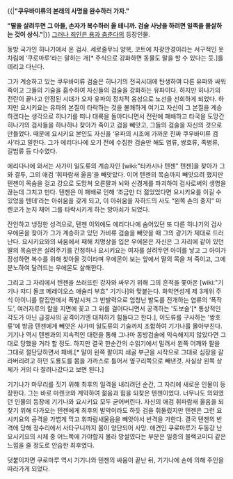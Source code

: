 {{|'''"쿠우바미류의 본래의 사명을 완수하러 가자."'''

''' "딸을 살려두면 그 아들, 손자가 복수하러 올 테니까. 검술 사냥을 하려면 일족을 몰살하는 것이 상식."'''|}}
[[그러나 죄인은 용과 춤춘다]]의 등장인물.

동방 국가인 히나기에서 온 검사. 세로줄무늬 양복, 코트에 차광안경이라는 서구적인 옷차림에 ‘쿠로마루’라는 말하는 개[* 주식으로 강화하면 동물도 말을 할 수 있다는 듯.]를 데리고 다닌다.

그가 계승하고 있는 쿠우바미류 검술은 히나기의 전국시대에 탄생하여 다른 유파와 싸워 죽이고 그들의 기술을 흡수하여 자신들의 검술을 강화하는 유파이다. 하지만 히나기의 전란이 끝나고 안정된 시대가 오자 유파의 정치적 융성으로 노선을 선회하게 되었다. 하지만 요시키요는 유파의 본질이 타락하는 것을 불쾌하게 여기고 자신이 그 본질을 계승하겠다는 생각으로 히나기를 떠나 대륙을 돌아다니면서 전란에 패배하고 타국을 도망간 히나기의 검사들을 하나하나 찾아가 죽이고 검을 빼앗고, 그들의 검술을 자신의 것으로 만들었다. 때문에 요시키요 본인도 자신을 ‘유파의 시조에 가까운 진짜 쿠우바미류 검사’라고 말한다. 그가 에리다나에 오기 전에 수집한 검술만 해도 염류, 쌍호류, 족병류, 길법류 등 다수였다.

에리다나에 와서는 사가미 일도류의 계승자인 [wiki:"타카시나 텐젠" 텐젠]을 찾아가 그와 결투, 그의 애검 ‘휘파람새 울음’을 빼앗았다. 이어 텐젠의 목숨까지 빼앗으려 했지만 텐젠이 목숨을 걸고 강으로 도망쳐 오른팔과 뇌와 신경계를 파괴하여 검사로써의 생명을 끊는데 그치고 만다. 텐젠은 이 패배로 인해 ‘조금만 더 젊었었다면 요시키요를 이길 수 있었을 텐데’라는 아쉬움을 갖게 되고, 이 아쉬움을 자하드의 사도 “왼쪽 손의 중지” 마렌코가 눈치 채어 그를 타락시키게 하는 방아쇠가 되었다. 

잔인하고 냉정한 성격으로, 텐젠 이외에도 에리다나에 숨어있던 또 다른 히나기의 검사 우에몬을 찾아가 그가 계승하고 있던 가비류 검술을 빼앗을 때 그의 광기가 제대로 드러난다. 요시키요와의 싸움에서 패해 치명상을 입은 우에몬은 자신은 그 자리에 같이 있던 딸의 목숨만은 살려주기를 간청하나 요시키요는 여자를 살려두면 아이를 낳고 그 아이가 장성하면 복수를 위해 찾아올 것이라며 우에몬이 보는 앞에서 딸의 목을 쳐 죽이고, 그에 분노하여 달려드는 우에몬도 살해한다. 

그리고 그 자리에서 텐젠을 쓰러뜨린 강자와 싸우기 위해 그의 흔적을 쫓아온 [wiki:"기기나 쟈디 돌크 메레이오스 애슐리 부흐" 기기나]와 맞붙는다. 화학연성계 제 3계위 주식 아이니를 칼집안에서 폭발시켜 그 반발력으로 엄청난 발도를 전개하는 염류의 ‘폭작도’, 여러자루의 칼을 지면에 꽃고 그 위를 걸어다니면서 공격하는 '도보술'[* 통상적인 각도가 아닌 급경사의 공격이기엔 대처하기 힘들다고 한다.], 이도류를 구사하는 '쌍호류'에 방금 텐젠에게 빼앗은 사가미 일도류의 기술까지 조합하여 기기나를 몰아부친다. 기기나 역시 텐젠과의 지속적인 대련을 통해 그나마 동방검술에 익숙해지지 않았다면 그대로 당했을 거라 할 정도. 하지만 결국 한순간의 수읽기에서 밀려서 왼쪽 어깨와 팔을 그대로 절단당하면서 패배.[* 말이 왼쪽 팔이지 쇄골 부근을 시작으로 그대로 심장을 갈라버리려고 하던 도룡도를 몸을 가까스로 틀어서 옆구리쪽으로 빼낸것. 사실상 왼쪽 상체가 거의 다 잘려나갔다고 보면 된다.] 

기기나가 마무리를 짓기 위해 최후의 일격을 내리려던 순간, 그 자리에 새로운 인물이 등장한다. 그는 바로 마렌코와 계약하여 젊음과 힘을 되찾은 텐젠이었다. 너무나도 의외였던 인물의 등장에 기기나와 요시키요 모두 굳어버린다. 자신의 애검 휘파람새 울음을 되찾기 위해 다가오는 텐젠에게 최후의 발악이라도 하듯 검을 휘둘렀지만 텐젠은 그런 요시키요의 공격을 가볍게 막고 휘파람새울음을 빼앗아서 반격을 가한다. 결국 텐젠의 반격에 당해 정수리에서 사타구니까지 몸이 양단되어 사망. 애견인 쿠로마루가 두동강 난 요시키요의 시체 중 어느쪽에 가야할지 몰라 망설였다는 부분은 일종의 블랙코미디 같은 느낌을 줄 정도로 안습한 최후였다.

덧붙이자면 쿠로마루 역시 기기나와 텐젠의 싸움이 끝난 뒤, 기기나에 손에 의해 주인을 따라가게 되었다.
